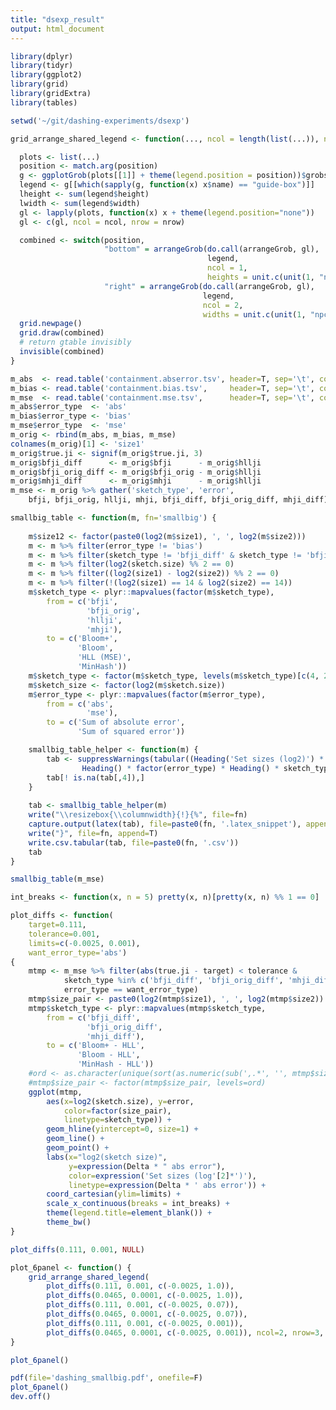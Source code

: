 ```yaml
---
title: "dsexp_result"
output: html_document
---
```


```r
library(dplyr)
library(tidyr)
library(ggplot2)
library(grid)
library(gridExtra)
library(tables)
```

```r
setwd('~/git/dashing-experiments/dsexp')
```

```r
grid_arrange_shared_legend <- function(..., ncol = length(list(...)), nrow = 1, position = c("bottom", "right")) {

  plots <- list(...)
  position <- match.arg(position)
  g <- ggplotGrob(plots[[1]] + theme(legend.position = position))$grobs
  legend <- g[[which(sapply(g, function(x) x$name) == "guide-box")]]
  lheight <- sum(legend$height)
  lwidth <- sum(legend$width)
  gl <- lapply(plots, function(x) x + theme(legend.position="none"))
  gl <- c(gl, ncol = ncol, nrow = nrow)

  combined <- switch(position,
                     "bottom" = arrangeGrob(do.call(arrangeGrob, gl),
                                            legend,
                                            ncol = 1,
                                            heights = unit.c(unit(1, "npc") - lheight, lheight)),
                     "right" = arrangeGrob(do.call(arrangeGrob, gl),
                                           legend,
                                           ncol = 2,
                                           widths = unit.c(unit(1, "npc") - lwidth, lwidth)))
  grid.newpage()
  grid.draw(combined)
  # return gtable invisibly
  invisible(combined)
}
```

```r
m_abs  <- read.table('containment.abserror.tsv', header=T, sep='\t', comment.char='')
m_bias <- read.table('containment.bias.tsv',     header=T, sep='\t', comment.char='')
m_mse  <- read.table('containment.mse.tsv',      header=T, sep='\t', comment.char='')
m_abs$error_type  <- 'abs'
m_bias$error_type <- 'bias'
m_mse$error_type  <- 'mse'
m_orig <- rbind(m_abs, m_bias, m_mse)
colnames(m_orig)[1] <- 'size1'
m_orig$true.ji <- signif(m_orig$true.ji, 3)
m_orig$bfji_diff      <- m_orig$bfji      - m_orig$hllji
m_orig$bfji_orig_diff <- m_orig$bfji_orig - m_orig$hllji
m_orig$mhji_diff      <- m_orig$mhji      - m_orig$hllji
m_mse <- m_orig %>% gather('sketch_type', 'error',
    bfji, bfji_orig, hllji, mhji, bfji_diff, bfji_orig_diff, mhji_diff)
```

```r
smallbig_table <- function(m, fn='smallbig') {
    
    m$size12 <- factor(paste0(log2(m$size1), ', ', log2(m$size2)))
    m <- m %>% filter(error_type != 'bias')
    m <- m %>% filter(sketch_type != 'bfji_diff' & sketch_type != 'bfji_orig_diff' & sketch_type != 'mhji_diff')
    m <- m %>% filter(log2(sketch.size) %% 2 == 0)
    m <- m %>% filter((log2(size1) - log2(size2)) %% 2 == 0)
    m <- m %>% filter(!(log2(size1) == 14 & log2(size2) == 14))
    m$sketch_type <- plyr::mapvalues(factor(m$sketch_type),
        from = c('bfji',
                 'bfji_orig',
                 'hllji',
                 'mhji'),
        to = c('Bloom+',
               'Bloom',
               'HLL (MSE)',
               'MinHash'))
    m$sketch_type <- factor(m$sketch_type, levels(m$sketch_type)[c(4, 2, 1, 3)])
    m$sketch_size <- factor(log2(m$sketch.size))
    m$error_type <- plyr::mapvalues(factor(m$error_type),
        from = c('abs',
                 'mse'),
        to = c('Sum of absolute error',
               'Sum of squared error'))

    smallbig_table_helper <- function(m) {
        tab <- suppressWarnings(tabular((Heading('Set sizes (log2)') * size12 * Heading('True J') * factor(true.ji) * Heading('Sketch bytes (log2)') * sketch_size) ~
                Heading() * factor(error_type) * Heading() * sketch_type * Heading() * error * Heading() * identity, data=m))
        tab[! is.na(tab[,4]),]
    }
    
    tab <- smallbig_table_helper(m)
    write("\\resizebox{\\columnwidth}{!}{%", file=fn)
    capture.output(latex(tab), file=paste0(fn, '.latex_snippet'), append=T)
    write("}", file=fn, append=T)
    write.csv.tabular(tab, file=paste0(fn, '.csv'))
    tab
}

smallbig_table(m_mse)
```

```r
int_breaks <- function(x, n = 5) pretty(x, n)[pretty(x, n) %% 1 == 0]

plot_diffs <- function(
    target=0.111,
    tolerance=0.001,
    limits=c(-0.0025, 0.001),
    want_error_type='abs')
{
    mtmp <- m_mse %>% filter(abs(true.ji - target) < tolerance &
            sketch_type %in% c('bfji_diff', 'bfji_orig_diff', 'mhji_diff') &
            error_type == want_error_type)
    mtmp$size_pair <- paste0(log2(mtmp$size1), ', ', log2(mtmp$size2))
    mtmp$sketch_type <- plyr::mapvalues(mtmp$sketch_type,
        from = c('bfji_diff',
                 'bfji_orig_diff',
                 'mhji_diff'),
        to = c('Bloom+ - HLL',
               'Bloom - HLL',
               'MinHash - HLL'))
    #ord <- as.character(unique(sort(as.numeric(sub(',.*', '', mtmp$size_pair)))))
    #mtmp$size_pair <- factor(mtmp$size_pair, levels=ord)
    ggplot(mtmp,
        aes(x=log2(sketch.size), y=error,
            color=factor(size_pair),
            linetype=sketch_type)) +
        geom_hline(yintercept=0, size=1) +
        geom_line() +
        geom_point() +
        labs(x="log2(sketch size)",
             y=expression(Delta * " abs error"),
             color=expression('Set sizes (log'[2]*')'),
             linetype=expression(Delta * ' abs error')) +
        coord_cartesian(ylim=limits) +
        scale_x_continuous(breaks = int_breaks) +
        theme(legend.title=element_blank()) +
        theme_bw()
}
```

```r
plot_diffs(0.111, 0.001, NULL)
```


```r
plot_6panel <- function() {
    grid_arrange_shared_legend(
        plot_diffs(0.111, 0.001, c(-0.0025, 1.0)),
        plot_diffs(0.0465, 0.0001, c(-0.0025, 1.0)),
        plot_diffs(0.111, 0.001, c(-0.0025, 0.07)),
        plot_diffs(0.0465, 0.0001, c(-0.0025, 0.07)),
        plot_diffs(0.111, 0.001, c(-0.0025, 0.001)),
        plot_diffs(0.0465, 0.0001, c(-0.0025, 0.001)), ncol=2, nrow=3, position='right')
}

plot_6panel()

pdf(file='dashing_smallbig.pdf', onefile=F)
plot_6panel()
dev.off()
```
